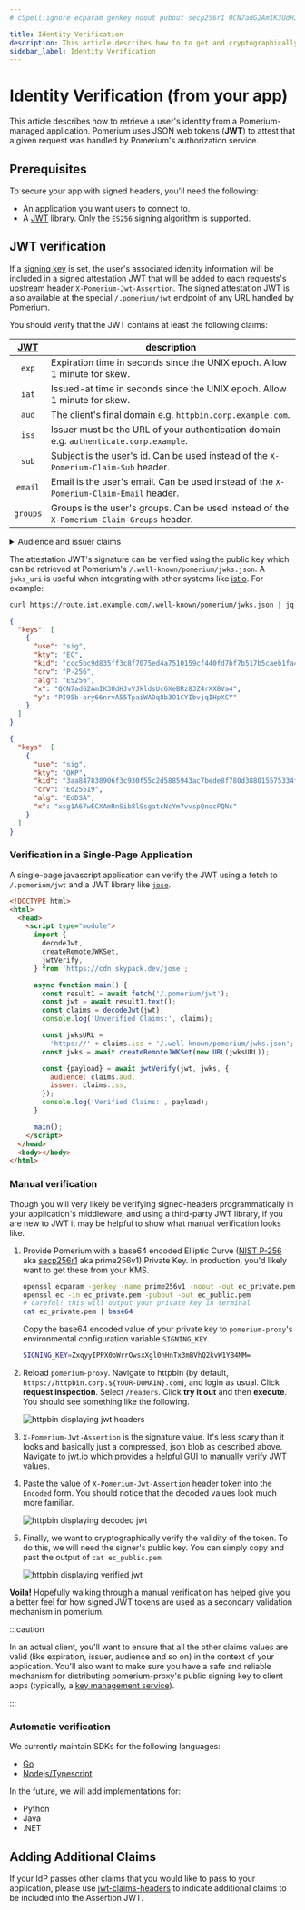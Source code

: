 ```yaml
---
# cSpell:ignore ecparam genkey noout pubout secp256r1 QCN7adG2AmIK3UdHJvVJkldsUc6XeBRz83Z4rXX8Va4 ary66nrvA55TpaiWADq8b3O1CYIbvjqIHpXCY xsg1A67wECXAmRnSib8lSsgatcNcYm7vvspQnocPQNc

title: Identity Verification
description: This article describes how to to get and cryptographically verify a user's identity with Pomerium.
sidebar_label: Identity Verification
---
```


# Identity Verification (from your app)

This article describes how to retrieve a user's identity from a Pomerium-managed application. Pomerium uses JSON web tokens (**JWT**) to attest that a given request was handled by Pomerium's authorization service.

## Prerequisites

To secure your app with signed headers, you'll need the following:

- An application you want users to connect to.
- A [JWT] library. Only the `ES256` signing algorithm is supported.

## JWT verification

If a [signing key] is set, the user's associated identity information will be included in a signed attestation JWT that will be added to each requests's upstream header `X-Pomerium-Jwt-Assertion`. The signed attestation JWT is also available at the special `/.pomerium/jwt` endpoint of any URL handled by Pomerium.

You should verify that the JWT contains at least the following claims:

| [JWT] | description |
| :-: | --- |
| `exp` | Expiration time in seconds since the UNIX epoch. Allow 1 minute for skew. |
| `iat` | Issued-at time in seconds since the UNIX epoch. Allow 1 minute for skew. |
| `aud` | The client's final domain e.g. `httpbin.corp.example.com`. |
| `iss` | Issuer must be the URL of your authentication domain e.g. `authenticate.corp.example`. |
| `sub` | Subject is the user's id. Can be used instead of the `X-Pomerium-Claim-Sub` header. |
| `email` | Email is the user's email. Can be used instead of the `X-Pomerium-Claim-Email` header. |
| `groups` | Groups is the user's groups. Can be used instead of the `X-Pomerium-Claim-Groups` header. |

<details>
  <summary>Audience and issuer claims</summary>
  <div>

Pomerium uses the claims provided by the identity provider's JWT to populate the `audience` and `issuer` claims in the attestation JWT.

Audience is the URL of the target upstream application. The `aud` claim defines what application the JWT is intended for.

Issuer is the URL of the authentication domain that issued the JWT. The `iss` claim tells the target upstream application who the issuing authority is and provides context about the subject.

  </div>
</details>

The attestation JWT's signature can be verified using the public key which can be retrieved at Pomerium's `/.well-known/pomerium/jwks.json`. A `jwks_uri` is useful when integrating with other systems like [istio](https://istio.io/docs/reference/config/security/istio.authentication.v1alpha1/). For example:

```bash
curl https://route.int.example.com/.well-known/pomerium/jwks.json | jq
```

```json
{
  "keys": [
    {
      "use": "sig",
      "kty": "EC",
      "kid": "ccc5bc9d835ff3c8f7075ed4a7510159cf440fd7bf7b517b5caeb1fa419ee6a1",
      "crv": "P-256",
      "alg": "ES256",
      "x": "QCN7adG2AmIK3UdHJvVJkldsUc6XeBRz83Z4rXX8Va4",
      "y": "PI95b-ary66nrvA55TpaiWADq8b3O1CYIbvjqIHpXCY"
    }
  ]
}
```

```json
{
  "keys": [
    {
      "use": "sig",
      "kty": "OKP",
      "kid": "3aa847838906f3c930f55c2d5885943ac7bede8f780d388015575334f88e77ef",
      "crv": "Ed25519",
      "alg": "EdDSA",
      "x": "xsg1A67wECXAmRnSib8lSsgatcNcYm7vvspQnocPQNc"
    }
  ]
}
```

### Verification in a Single-Page Application

A single-page javascript application can verify the JWT using a fetch to `/.pomerium/jwt` and a JWT library like [`jose`](https://github.com/panva/jose).

```html
<!DOCTYPE html>
<html>
  <head>
    <script type="module">
      import {
        decodeJwt,
        createRemoteJWKSet,
        jwtVerify,
      } from 'https://cdn.skypack.dev/jose';

      async function main() {
        const result1 = await fetch('/.pomerium/jwt');
        const jwt = await result1.text();
        const claims = decodeJwt(jwt);
        console.log('Unverified Claims:', claims);

        const jwksURL =
          'https://' + claims.iss + '/.well-known/pomerium/jwks.json';
        const jwks = await createRemoteJWKSet(new URL(jwksURL));

        const {payload} = await jwtVerify(jwt, jwks, {
          audience: claims.aud,
          issuer: claims.iss,
        });
        console.log('Verified Claims:', payload);
      }

      main();
    </script>
  </head>
  <body></body>
</html>
```

### Manual verification

Though you will very likely be verifying signed-headers programmatically in your application's middleware, and using a third-party JWT library, if you are new to JWT it may be helpful to show what manual verification looks like.

1. Provide Pomerium with a base64 encoded Elliptic Curve ([NIST P-256] aka [secp256r1] aka prime256v1) Private Key. In production, you'd likely want to get these from your KMS.

   ```bash
   openssl ecparam -genkey -name prime256v1 -noout -out ec_private.pem
   openssl ec -in ec_private.pem -pubout -out ec_public.pem
   # careful! this will output your private key in terminal
   cat ec_private.pem | base64
   ```

   Copy the base64 encoded value of your private key to `pomerium-proxy`'s environmental configuration variable `SIGNING_KEY`.

   ```bash
   SIGNING_KEY=ZxqyyIPPX0oWrrOwsxXgl0hHnTx3mBVhQ2kvW1YB4MM=
   ```

1. Reload `pomerium-proxy`. Navigate to httpbin (by default, `https://httpbin.corp.${YOUR-DOMAIN}.com`), and login as usual. Click **request inspection**. Select `/headers`. Click **try it out** and then **execute**. You should see something like the following.

   ![httpbin displaying jwt headers](./img/inspect-headers.png)

1. `X-Pomerium-Jwt-Assertion` is the signature value. It's less scary than it looks and basically just a compressed, json blob as described above. Navigate to [jwt.io] which provides a helpful GUI to manually verify JWT values.

1. Paste the value of `X-Pomerium-Jwt-Assertion` header token into the `Encoded` form. You should notice that the decoded values look much more familiar.

   ![httpbin displaying decoded jwt](./img/verifying-headers-1.png)

1. Finally, we want to cryptographically verify the validity of the token. To do this, we will need the signer's public key. You can simply copy and past the output of `cat ec_public.pem`.

   ![httpbin displaying verified jwt](./img/verifying-headers-2.png)

**Voila!** Hopefully walking through a manual verification has helped give you a better feel for how signed JWT tokens are used as a secondary validation mechanism in pomerium.

:::caution

In an actual client, you'll want to ensure that all the other claims values are valid (like expiration, issuer, audience and so on) in the context of your application. You'll also want to make sure you have a safe and reliable mechanism for distributing pomerium-proxy's public signing key to client apps (typically, a [key management service]).

:::

### Automatic verification

We currently maintain SDKs for the following languages:

- [Go](https://github.com/pomerium/sdk-go)
- [Nodejs/Typescript](https://github.com/pomerium/js-sdk)

In the future, we will add implementations for:

- Python
- Java
- .NET

[developer tools]: https://developers.google.com/web/tools/chrome-devtools/open
[docker-compose.yml]: https://github.com/pomerium/pomerium/blob/main/docker-compose.yml
[httpbin]: https://httpbin.org/
[jwt]: https://jwt.io/introduction/
[jwt.io]: https://jwt.io/
[key management service]: https://en.wikipedia.org/wiki/Key_management
[nist p-256]: https://csrc.nist.gov/csrc/media/events/workshop-on-elliptic-curve-cryptography-standards/documents/papers/session6-adalier-mehmet.pdf
[secp256r1]: https://wiki.openssl.org/index.php/Command_Line_Elliptic_Curve_Operations
[signing key]: /docs/reference/signing-key

## Adding Additional Claims

If your IdP passes other claims that you would like to pass to your application, please use [jwt-claims-headers](/docs/reference/jwt-claim-headers) to indicate additional claims to be included into the Assertion JWT.
